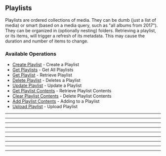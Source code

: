 
## Playlists
Playlists are ordered collections of media. They can be dumb (just a list of media) or smart (based on a media query, such as "all albums from 2017"). 
They can be organized in (optionally nesting) folders.
Retrieving a playlist, or its items, will trigger a refresh of its metadata. 
This may cause the duration and number of items to change.


### Available Operations

* [Create Playlist](/go/playlists/create_playlist) - Create a Playlist
* [Get Playlists](/go/playlists/get_playlists) - Get All Playlists
* [Get Playlist](/go/playlists/get_playlist) - Retrieve Playlist
* [Delete Playlist](/go/playlists/delete_playlist) - Deletes a Playlist
* [Update Playlist](/go/playlists/update_playlist) - Update a Playlist
* [Get Playlist Contents](/go/playlists/get_playlist_contents) - Retrieve Playlist Contents
* [Clear Playlist Contents](/go/playlists/clear_playlist_contents) - Delete Playlist Contents
* [Add Playlist Contents](/go/playlists/add_playlist_contents) - Adding to a Playlist
* [Upload Playlist](/go/playlists/upload_playlist) - Upload Playlist

---
<CreatePlaylist />

---
<GetPlaylists />

---
<GetPlaylist />

---
<DeletePlaylist />

---
<UpdatePlaylist />

---
<GetPlaylistContents />

---
<ClearPlaylistContents />

---
<AddPlaylistContents />

---
<UploadPlaylist />
